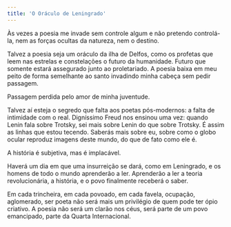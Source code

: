 ```yaml
---
title: 'O Oráculo de Leningrado'
---
```


Às vezes a poesia me invade sem controle algum e não pretendo controlá-la, nem as forças ocultas da natureza, nem o destino.

Talvez a poesia seja um oráculo da ilha de Delfos, como os profetas que leem nas estrelas e constelações o futuro da humanidade. Futuro que somente estará assegurado junto ao proletariado. A poesia baixa em meu peito de forma semelhante ao santo invadindo minha cabeça sem pedir passagem.

Passagem perdida pelo amor de minha juventude.

Talvez aí esteja o segredo que falta aos poetas pós-modernos: a falta de intimidade com o real. Digníssimo Freud nos ensinou uma vez: quando Lenin fala sobre Trotsky, sei mais sobre Lenin do que sobre Trotsky. É assim as linhas que estou tecendo. Saberás mais sobre eu, sobre como o globo ocular reproduz imagens deste mundo, do que de fato como ele é.

A história é subjetiva, mas é implacável.

Haverá um dia em que uma insurreição se dará, como em Leningrado, e os homens de todo o mundo aprenderão a ler. Aprenderão a ler a teoria revolucionária, a história, e o povo finalmente receberá o saber.

Em cada trincheira, em cada povoado, em cada favela, ocupação, aglomerado, ser poeta não será mais um privilégio de quem pode ter ópio criativo. A poesia não será um clarão nos céus, será parte de um povo emancipado, parte da Quarta Internacional.